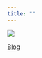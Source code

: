 ```yaml
---
title: ""
---
```


:::{#hero}
![](assets/datamisfits_transp2.png)
:::

:::{.text-center}
:::{.btn-group}
[Blog](blog.html){.btn .btn-primary}
:::
:::